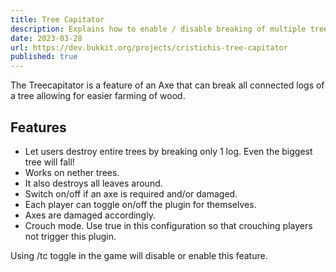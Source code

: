 ```yaml
---
title: Tree Capitator
description: Explains how to enable / disable breaking of multiple tree logs.
date: 2023-03-28
url: https://dev.bukkit.org/projects/cristichis-tree-capitator
published: true
---
```


The Treecapitator is a feature of an Axe that can break all connected logs of a tree allowing for easier farming of wood.


## Features 

- Let users destroy entire trees by breaking only 1 log. Even the biggest tree will fall!
- Works on nether trees.
- It also destroys all leaves around.
- Switch on/off if an axe is required and/or damaged.
- Each player can toggle on/off the plugin for themselves.
- Axes are damaged accordingly.
- Crouch mode. Use true in this configuration so that crouching players not trigger this plugin.

Using /tc toggle in the game will disable or enable this feature.